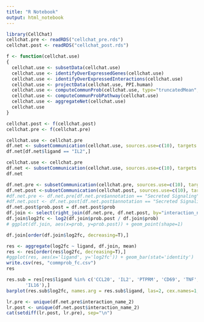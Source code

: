 ```yaml
---
title: "R Notebook"
output: html_notebook
---
```


```r
library(CellChat)
cellchat.pre <- readRDS("cellchat_pre.rds")
cellchat.post <- readRDS("cellchat_post.rds")
```


```r
f <- function(cellchat.use) 
{
  cellchat.use <- subsetData(cellchat.use)
  cellchat.use <- identifyOverExpressedGenes(cellchat.use)
  cellchat.use <- identifyOverExpressedInteractions(cellchat.use)
  cellchat.use <- projectData(cellchat.use, PPI.human)
  cellchat.use <- computeCommunProb(cellchat.use, type="truncatedMean", trim=0.00, raw.use=T)
  cellchat.use <- computeCommunProbPathway(cellchat.use)
  cellchat.use <- aggregateNet(cellchat.use)
  cellchat.use
}
```

```r
cellchat.post <- f(cellchat.post)
cellchat.pre <- f(cellchat.pre)
```



```r
cellchat.use <- cellchat.pre
df.net <- subsetCommunication(cellchat.use, sources.use=c(10), targets.use=c(7))
df.net[df.net$ligand == "IL2",]
```

```r
cellchat.use <- cellchat.pre
df.net <- subsetCommunication(cellchat.use, sources.use=c(10), targets.use=c(7), thresh=1.0)
df.net
```


```r
df.net.pre <- subsetCommunication(cellchat.pre, sources.use=c(10), targets.use=c(7), thresh=1.0)
df.net.post <-subsetCommunication(cellchat.post, sources.use=c(10), targets.use=c(7), thresh=1.0)
#df.net.pre <- df.net.pre[df.net.pre$annotation == "Secreted Signaling",]
#df.net.post <- df.net.post[df.net.post$annotation == "Secreted Signaling",]
df.net.post$prob.post = df.net.post$prob
df.join <- select(right_join(df.net.pre, df.net.post, by="interaction_name_2", suffix=c("", ".post")), c("interaction_name_2", "prob", "prob.post", "ligand", "receptor", "annotation", "pathway_name"))
df.join$log2fc <- log2(df.join$prob.post / df.join$prob)
# ggplot(df.join, aes(x=prob, y=prob.post)) + geom_point(shape=1)
```



```r
df.join[order(df.join$log2fc, decreasing=T),]
```


```r
res <- aggregate(log2fc ~ ligand, df.join, mean)
res <- res[order(res$log2fc, decreasing=T),]
#ggplot(res, aes(x='ligand', y='log2fc')) + geom_bar(stat='identity')
write.csv(res, "commprob_fc.csv")
res
```

```r
res.sub = res[res$ligand %in% c('CCL20', 'IL2', 'PTPRM', 'CD69', 'TNF', 'CD40LG', 'CCL5', 'CLEC2D',
       'IL16'),]
barplot(res.sub$log2fc, names.arg = res.sub$ligand, las=2, cex.names=1, ylab="comm. prob. fold change")
```


```r
lr.pre <- unique(df.net.pre$interaction_name_2)
lr.post <- unique(df.net.post$interaction_name_2)
cat(setdiff(lr.post, lr.pre), sep="\n")
```